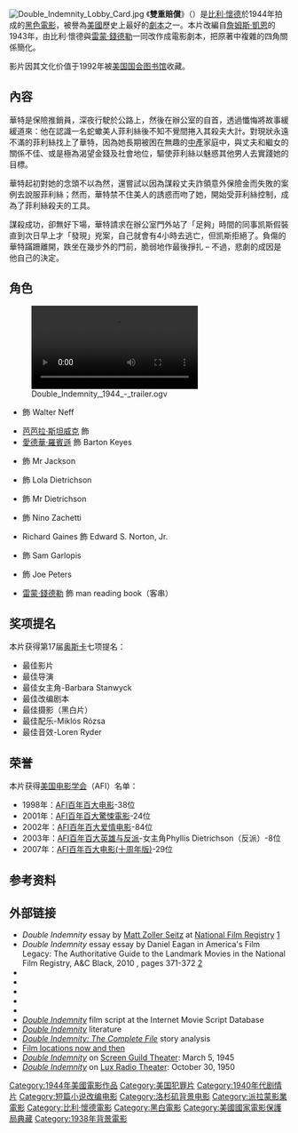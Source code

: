 {{Infobox film
| name           = 雙重賠償<br />''Double Indemnity''
| image          = Double indemnity.jpg
| caption        = 
| director       = [[比利·懷德|比利·懷德]]
| producer       = Joseph Sistrom
| screenplay     = 比利·懷德<br />[[雷蒙·錢德勒|雷蒙·錢德勒]]
| based_on       = ''{{link-en|Double Indemnity (novel)|Double Indemnity (novel)|Double Indemnity}}''<br />作者－[[詹姆斯·凱恩|詹姆斯·凱恩]]
| starring       = {{link-en|弗萊德·麥克莫瑞|Fred MacMurray}}<br />[[芭芭拉·斯坦威克|芭芭拉·斯坦威克]]<br />[[愛德華·羅賓遜|愛德華·羅賓遜]]<br />{{link-en|波特·霍爾|Porter Hall}}<br />{{link-en|Jean Heather|Jean Heather}}<br />{{link-en|拜倫·巴爾|Byron Barr}}<br />Richard Gaines<br />{{link-en|John Philliber|John Philliber}}
| music          = [[羅饒·米克羅斯|羅饒·米克羅斯]]
| cinematography = {{link-en|約翰·F·塞茨|John F. Seitz}}
| editing        = {{link-en|Doane Harrison|Doane Harrison}}
| studio        = 派拉蒙電影
| distributor    = [[派拉蒙電影|派拉蒙電影]] (原来)<br />[[環球影業|環球影業]] (现在)
| released       = 1944年4月24日（美國）
| runtime        = 107分钟
| country        = {{美國電影產地}}
| language       = 英语
| budget         = $980,000<ref name=sikmain>[[Ed_Sikov|Sikov, Ed]] (1998). ''On Sunset Boulevard: The Life and Times of Billy Wilder''. New York: Hyperion. ISBN 0-7868-6194-0. p. 211</ref>
| gross          =
}}
[[File:Double_Indemnity_Lobby_Card.jpg|thumb]]
《'''雙重賠償'''》（{{lang-en|'''''Double Indemnity'''''}}）是[[比利·懷德|比利·懷德]]於1944年拍成的[[黑色電影|黑色電影]]，被譽為[[美國|美國]]歷史上最好的[[劇本|劇本]]之一。本片改編自[[詹姆斯·凱恩|詹姆斯·凱恩]]的1943年{{link-en|Double Indemnity (novel)|Double Indemnity (novel)|同名小說}}，由比利·懷德與[[雷蒙·錢德勒|雷蒙·錢德勒]]一同改作成電影劇本，把原著中複雜的四角關係簡化。

影片因其文化价值于1992年被[[美国国会图书馆|美国国会图书馆]]收藏。

==內容==
華特是保險推銷員，深夜行駛於公路上，然後在辦公室的自首，透過懺悔將故事緩緩道來：他在認識一名蛇蠍美人菲利絲後不知不覺間捲入其殺夫大計。對現狀永遠不滿的菲利絲找上了華特，因為她長期被困在無趣的[[中產|中產]]家庭中，與丈夫和繼女的關係不佳、或是極為渴望金錢及社會地位，驅使菲利絲以魅惑其他男人去實踐她的目標。

華特起初對她的念頭不以為然，還嘗試以因為謀殺丈夫詐領意外保險金而失敗的案例去說服菲利絲；然而，華特禁不住美人的誘惑而吻了她，開始受菲利絲控制，成為了菲利絲殺夫的工具。

謀殺成功，卻無好下場，華特請求在辦公室門外站了「足夠」時間的同事凯斯假裝直到次日早上才「發現」兇案，自己就會有4小時去逃亡，但凯斯拒絕了。負傷的華特蹣跚離開，跌坐在幾步外的門前，脆弱地作最後掙扎 – 不過，悲劇的成因是他自己的決定。

== 角色 ==
[[File:Double_Indemnity,_1944_-_trailer.ogv|thumb]]
* {{link-en|弗萊德·麥克莫瑞|Fred MacMurray}} 飾 Walter Neff
* [[芭芭拉·斯坦威克|芭芭拉·斯坦威克]] 飾 {{link-en|Phyllis Dietrichson|Phyllis Dietrichson}}
* [[愛德華·羅賓遜|愛德華·羅賓遜]] 飾 Barton Keyes
* {{link-en|波特·霍爾|Porter Hall}} 飾 Mr Jackson
* {{link-en|Jean Heather|Jean Heather}} 飾 Lola Dietrichson
* {{link-en|湯姆·鮑威爾斯|Tom Powers}} 飾 Mr Dietrichson
* {{link-en|拜倫·巴爾|Byron Barr}} 飾 Nino Zachetti
* Richard Gaines 飾 Edward S. Norton, Jr.
* {{link-en|Fortunio Bonanova|Fortunio Bonanova}} 飾 Sam Garlopis
* {{link-en|John Philliber|John Philliber}} 飾 Joe Peters
* [[雷蒙·錢德勒|雷蒙·錢德勒]] 飾 man reading book（客串）

== 奖项提名 ==
本片获得第17届[[奥斯卡|奥斯卡]]七项提名：
*最佳影片
*最佳导演
*最佳女主角-Barbara Stanwyck
*最佳改编剧本
*最佳摄影（黑白片）
*最佳配乐-Miklós Rózsa
*最佳音效-Loren Ryder

== 荣誉 ==
本片获得[[美国电影学会|美国电影学会]]（AFI）名单：
*1998年：[[AFI百年百大电影|AFI百年百大电影]]-38位
*2001年：[[AFI百年百大驚悚電影|AFI百年百大驚悚電影]]-24位
*2002年：[[AFI百年百大爱情电影|AFI百年百大爱情电影]]-84位
*2003年：[[AFI百年百大英雄与反派|AFI百年百大英雄与反派]]-女主角Phyllis Dietrichson（反派）-8位
*2007年：[[AFI百年百大電影_(2007年版)|AFI百年百大电影(十周年版)]]-29位

== 参考资料 ==
<references />

==外部链接==
{{Commons category}}
{{Wikiquote}}
*''Double Indemnity'' essay by [[Matt_Zoller_Seitz|Matt Zoller Seitz]] at [[National_Film_Registry|National Film Registry]] [https://www.loc.gov/static/programs/national-film-preservation-board/documents/double_indemnity.pdf] {{Wayback|url=https://www.loc.gov/static/programs/national-film-preservation-board/documents/double_indemnity.pdf |date=20210503223920 }}
*''Double Indemnity'' essay essay by Daniel Eagan in America's Film Legacy: The Authoritative Guide to the Landmark Movies in the National Film Registry, A&C Black, 2010 {{ISBN|0826429777}}, pages 371-372 [https://books.google.com/books?id=deq3xI8OmCkC&source=gbs_similarbooks] {{Wayback|url=https://books.google.com/books?id=deq3xI8OmCkC&source=gbs_similarbooks |date=20201217013828 }}
*{{AFI film|2201}}
* {{IMDb title|0036775}}
* {{AllMovie title}}
* {{Tcmdb title|73500}}
* {{Rotten Tomatoes|double_indemnity}}
* [http://www.imsdb.com/scripts/Double-Indemnity.html ''Double Indemnity''] {{Wayback|url=http://www.imsdb.com/scripts/Double-Indemnity.html |date=20210426182754 }} film script at the Internet Movie Script Database
* [http://film.virtual-history.com/film.php?filmid=2067 ''Double Indemnity''] {{Wayback|url=http://film.virtual-history.com/film.php?filmid=2067 |date=20090222203909 }} literature
* [https://web.archive.org/web/20120225233637/http://cinemademerde.com/Essay-Double_Indemnity_Complete_File.shtml ''Double Indemnity: The Complete File''] story analysis
* [http://dearoldhollywood.blogspot.ch/2009/05/double-indemnity-film-locations.html Film locations now and then] {{Wayback|url=http://dearoldhollywood.blogspot.ch/2009/05/double-indemnity-film-locations.html |date=20171110171555 }}
* [https://archive.org/download/ScreenGuildTheater/Sgt_45-03-05_ep235_Double_Indemnity.mp3 ''Double Indemnity''] on [[Screen_Guild_Theater|Screen Guild Theater]]: March 5, 1945
* [http://www.doctormacro.com/Radio%20Shows/Lux%20Radio%20Theater/LUX%20-%201950-10-30%20(Double%20Indemnity).mp3 ''Double Indemnity''] {{Wayback|url=http://www.doctormacro.com/Radio%20Shows/Lux%20Radio%20Theater/LUX%20-%201950-10-30%20(Double%20Indemnity).mp3 |date=20160304030453 }} on [[Lux_Radio_Theater|Lux Radio Theater]]: October 30, 1950

{{DEFAULTSORT:Double Indemnity}}
[[Category:1944年美國電影作品|Category:1944年美國電影作品]]
[[Category:美国犯罪片|Category:美国犯罪片]]
[[Category:1940年代剧情片|Category:1940年代剧情片]]
[[Category:短篇小说改编电影|Category:短篇小说改编电影]]
[[Category:洛杉矶背景电影|Category:洛杉矶背景电影]]
[[Category:派拉蒙影業電影|Category:派拉蒙影業電影]]
[[Category:比利·懷德電影|Category:比利·懷德電影]]
[[Category:黑白電影|Category:黑白電影]]
[[Category:美國國家電影保護局典藏|Category:美國國家電影保護局典藏]]
[[Category:1938年背景電影|Category:1938年背景電影]]